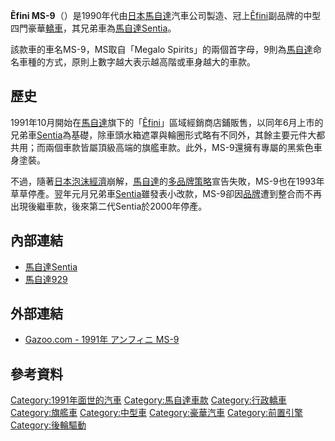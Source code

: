 {{noteTA
|1=zh-hans:马自达;zh-hk:萬事得;zh-tw:馬自達;
}}

{{Infobox Automobile
| image          = [[File:Centia.jpg|250px]]<br />[[File:Mazda_Ẽfini_MS-9_rear.jpg|250px]]
| name           = Ẽfini MS-9
| aka            = 馬自達929（美國）、馬自達929 Serenia（加拿大）
| manufacturer   = 馬自達
| parent_company = 
| production     = 1991年至1993年
| predecessor    = [[馬自達Luce|馬自達Luce]]
| successor      = 
| class          = 中型[[轎車|轎車]]
| layout         = [[前置後驅|FR]]
| platform       = HD平台
| body_style     = 四門豪華[[轎車|轎車]]
| engine         = 2.5L V型六缸[[馬自達J族引擎#J5型|J5-DE型]]引擎<br>3.0L V型六缸[[馬自達J族引擎#JE型|JE-ZE型]]引擎
| transmission   = 四速自動排檔
| wheelbase      = 2,850mm
| length         = 4,925mm
| width          = 1,795mm
| height         = 1,380mm
| weight         = 1,590-1,640kg
| ftrack         = 
| rtrack         = 
| fuel_economy   = 
| fuel_capacity  = 
| related        = [[馬自達Sentia|馬自達Sentia]]
| similar        = 
| designer       = 田中俊治
}}

'''Ẽfini MS-9'''（{{lang-ja|アンフィニMS-9}}）是1990年代由[[日本|日本]][[馬自達|馬自達]]汽車公司製造、冠上[[Ẽfini|Ẽfini]]副品牌的中型四門豪華[[轎車|轎車]]，其兄弟車為[[馬自達Sentia|馬自達Sentia]]。

該款車的車名MS-9，MS取自「Megalo Spirits」的兩個首字母，9則為[[馬自達|馬自達]]命名車種的方式，原則上數字越大表示越高階或車身越大的車款。

== 歷史 ==
1991年10月開始在[[馬自達|馬自達]]旗下的「[[Ẽfini|Ẽfini]]」區域經銷商店鋪販售，以同年6月上市的兄弟車[[馬自達Sentia|Sentia]]為基礎，除車頭水箱遮罩與輪圈形式略有不同外，其餘主要元件大都共用；而兩個車款皆屬頂級高端的旗艦車款。此外，MS-9還擁有專屬的黑紫色車身塗裝。

不過，隨著[[日本泡沫經濟|日本泡沫經濟]]崩解，[[馬自達|馬自達]]的[[多品牌策略|多品牌策略]]宣告失敗，MS-9也在1993年草草停產。翌年元月兄弟車[[馬自達Sentia|Sentia]]雖發表小改款，MS-9卻因[[品牌|品牌]]遭到整合而不再出現後繼車款，後來第二代Sentia於2000年停產。

== 內部連結 ==
* [[馬自達Sentia|馬自達Sentia]]
* [[馬自達929|馬自達929]]

== 外部連結 ==
* {{ja}}[https://web.archive.org/web/20050208205855/http://gazoo.com/meishakan/meisha/shousai.asp?R_ID=5403 Gazoo.com - 1991年 アンフィニ MS-9]

== 參考資料 ==
{{Reflist}}

{{Mazda}}

[[Category:1991年面世的汽車|Category:1991年面世的汽車]]
[[Category:馬自達車款|Category:馬自達車款]]
[[Category:行政轎車|Category:行政轎車]]
[[Category:旗艦車|Category:旗艦車]]
[[Category:中型車|Category:中型車]]
[[Category:豪華汽車|Category:豪華汽車]]
[[Category:前置引擎|Category:前置引擎]]
[[Category:後輪驅動|Category:後輪驅動]]